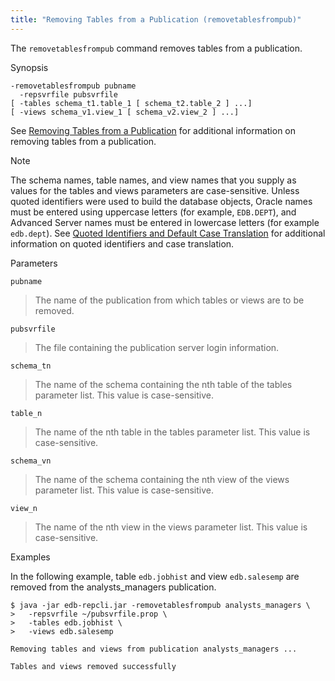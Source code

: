 ```yaml
---
title: "Removing Tables from a Publication (removetablesfrompub)"
---
```


<div id="removing_tables_from_publication" class="registered_link"></div>


The `removetablesfrompub` command removes tables from a publication.

Synopsis

``` text
-removetablesfrompub pubname
  -repsvrfile pubsvrfile
[ -tables schema_t1.table_1 [ schema_t2.table_2 ] ...]
[ -views schema_v1.view_1 [ schema_v2.view_2 ] ...]
```

See [Removing Tables from a Publication](../../07_common_operations/06_managing_publication/#remove_tables_from_pub) for additional information on removing tables from a publication.

<div class="note">

<div class="title">

Note

</div>

The schema names, table names, and view names that you supply as values for the tables and views parameters are case-sensitive. Unless quoted identifiers were used to build the database objects, Oracle names must be entered using uppercase letters (for example, `EDB.DEPT`), and Advanced Server names must be entered in lowercase letters (for example `edb.dept`). See [Quoted Identifiers and Default Case Translation](../../10_appendix/04_miscellaneous_xdb_processing_topics/#quoted_identifiers) for additional information on quoted identifiers and case translation.

</div>

Parameters

`pubname`

> The name of the publication from which tables or views are to be removed.

`pubsvrfile`

> The file containing the publication server login information.

`schema_tn`

> The name of the schema containing the nth table of the tables parameter list. This value is case-sensitive.

`table_n`

> The name of the nth table in the tables parameter list. This value is case-sensitive.

`schema_vn`

> The name of the schema containing the nth view of the views parameter list. This value is case-sensitive.

`view_n`

> The name of the nth view in the views parameter list. This value is case-sensitive.

Examples

In the following example, table `edb.jobhist` and view `edb.salesemp` are removed from the analysts\_managers publication.

``` text
$ java -jar edb-repcli.jar -removetablesfrompub analysts_managers \
>   -repsvrfile ~/pubsvrfile.prop \
>   -tables edb.jobhist \
>   -views edb.salesemp

Removing tables and views from publication analysts_managers ...

Tables and views removed successfully
```
